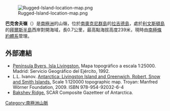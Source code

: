 [[Image:Rugged-Island-location-map.png|thumb]]

'''巴克舍夫嶺'''（{{lang-en|Bakshev Ridge}}）是[[南極洲|南極洲]]的山嶺，位於[[南奧克尼群島|南奧克尼群島]]的[[拉吉德島_(南設得蘭群島)|拉吉德島]]，處於[[利文斯頓島|利文斯頓島]]的[[拜爾斯半島|拜爾斯半島]]西岸對開海域，長0.7公里，最高點海拔高度239米，現時由[[南極條約體系|南極條約體系]]管理。

{{coord|62|37|55|S|61|12|48|W|display=title}}

==外部連結==
* [https://web.archive.org/web/20131109084308/http://hercules.cedex.es/Ecosistemas/ByersRadar.pdf#55#55 Península Byers, Isla Livingston.] Mapa topográfico a escala 1:25000. Madrid: Servicio Geográfico del Ejército, 1992.
* L.L. Ivanov. [http://apcbg.org/image023.jpg Antarctica: Livingston Island and Greenwich, Robert, Snow and Smith Islands.] {{Wayback|url=http://apcbg.org/image023.jpg |date=20080424075823 }} Scale 1:120000 topographic map.  Troyan: Manfred Wörner Foundation, 2009.  ISBN 978-954-92032-6-4
* [http://data.aad.gov.au/aadc/gaz/scar/display_name.cfm?gaz_id=134694 Bakshev Ridge.] {{Wayback|url=http://data.aad.gov.au/aadc/gaz/scar/display_name.cfm?gaz_id=134694 |date=20120406133718 }} SCAR Composite Gazetteer of Antarctica.

{{Antarctica-geo-stub}}
[[Category:南極洲山脈|Category:南極洲山脈]]